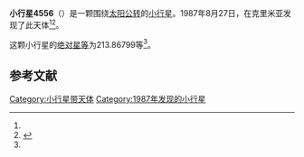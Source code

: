 {{Infobox planet
| bgcolour = #FFFFC0
| name = 4556 Gumilyov
| symbol = 
| image = 
| caption = 
| discovery = yes
| discovery_ref = 
| discoverer = {{link-en|柳德米拉·卡拉季奇|Lyudmila Karachkina}}
| discovery_site = [[克里米亚|克里米亚]] 
| discovered = 1987年8月27日
| designations = yes
| mp_name = 
| named_after = 
| alt_names = 1987 QW10/ 1980 TJ1 / 1984 YK3 / 1984 YR2
| mp_category = [[主带小行星|主带小行星]]
| orbit_ref = <ref name="a">[http://ssd.jpl.nasa.gov/sbdb.cgi?sstr=4556 4556 Gumilyov] {{Wayback|url=http://ssd.jpl.nasa.gov/sbdb.cgi?sstr=4556 |date=20201124005749 }}，小行星數據庫瀏覽器（JPL Small-Body Database Browser）－[[美国国家航空航天局|美国国家航空航天局]]喷气推进实验室</ref>
| epoch = 2456400.5 (2013年4月18日更新)
| aphelion = {{convert|2.6462385|AU|km|3|abbr=on|lk=out}}
| perihelion = {{convert|1.9772341|AU|km|3|abbr=on}}
| semimajor = {{convert|2.3117363|AU|km|3|abbr=on}}
| eccentricity = 0.1446974
| period = 1283.825137 [[日|日]]<br />3.51[[儒略年|儒略年]]
| avg_speed = 
| inclination = 4.75090
| asc_node = 111.89933
| mean_anomaly = 
| arg_peri = 213.86799
| satellites = 
| physical_characteristics = yes
| dimensions = 
| mass = 
| density = 
| surface_grav = 
| escape_velocity = 
| sidereal_day = 
| axial_tilt = 
| pole_ecliptic_lat = 
| pole_ecliptic_lon = 
| albedo = 
| temperatures= 
| temp_name1 = 
| mean_temp_1 = 
| max_temp_1 = 
| temp_name2 = 
| max_temp_2 = 
| spectral_type = 
| abs_magnitude = 213.86799
}}

'''小行星4556'''（{{lang-en|4556 Gumilyov}}）是一颗围绕[[太阳|太阳]][[公转|公转]]的[[小行星|小行星]]。1987年8月27日，{{link-en|柳德米拉·卡拉季奇|Lyudmila Karachkina}}在克里米亚发现了此天体<ref name="a" /><ref>{{cite news|title=小行星列表|url=http://cfa-www.harvard.edu/iau/lists/NumberedMPs.txt|accessdate=2013-07-08|newspaper=哈佛大学|archive-date=2008-05-17|archive-url=https://web.archive.org/web/20080517010638/http://cfa-www.harvard.edu/iau/lists/NumberedMPs.txt|dead-url=no}}</ref>。

这颗小行星的[[绝对星等|绝对星等]]为213.86799等<ref name="a" />。

==参考文献==
{{reflist}}
{{Minor Planet Number|[[小行星4555|小行星4555]]|[[小行星4557|小行星4557]]}}

{{小天体}}

[[Category:小行星带天体|Category:小行星带天体]]
[[Category:1987年发现的小行星|Category:1987年发现的小行星]]

{{asteroid-stub}}